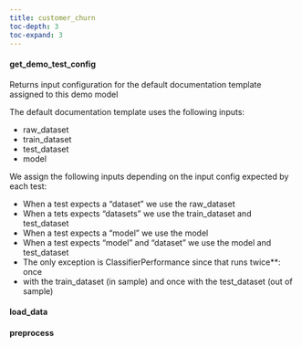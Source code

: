 ```yaml
---
title: customer_churn
toc-depth: 3
toc-expand: 3
---
```







   
#### get_demo_test_config

Returns input configuration for the default documentation
template assigned to this demo model

The default documentation template uses the following inputs:

- raw_dataset
- train_dataset
- test_dataset
- model

We assign the following inputs depending on the input config expected
by each test:

- When a test expects a "dataset" we use the raw_dataset
- When a tets expects "datasets" we use the train_dataset and test_dataset
- When a test expects a "model" we use the model
- When a test expects "model" and "dataset" we use the model and test_dataset
- The only exception is ClassifierPerformance since that runs twice**: once
- with the train_dataset (in sample) and once with the test_dataset (out of sample)




 
#### load_data

 
#### preprocess

 